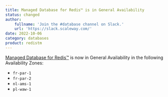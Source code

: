 ```yaml
---
title: Managed Database for Redis™ is in General Availability
status: changed
author:
    fullname: 'Join the #database channel on Slack.'
    url: 'https://slack.scaleway.com/'
date: 2022-10-06
category: databases
product: redistm
---
```


[Managed Database for Redis™](/managed-databases/redis/how-to/create-a-database-for-redis/) is now in General Availability in the following Availability Zones:
* `fr-par-1`
* `fr-par-2`
* `nl-ams-1`
* `pl-waw-1`